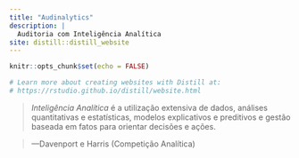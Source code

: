 ```yaml
---
title: "Audinalytics"
description: |
  Auditoria com Inteligência Analítica
site: distill::distill_website
---
```


```r
knitr::opts_chunk$set(echo = FALSE)

# Learn more about creating websites with Distill at:
# https://rstudio.github.io/distill/website.html

```

>_Inteligência Analítica_ é a utilização extensiva de dados, análises quantitativas e estatísticas, modelos explicativos e preditivos e gestão baseada em fatos para orientar decisões e ações.

>---Davenport e Harris (Competição Analítica)


